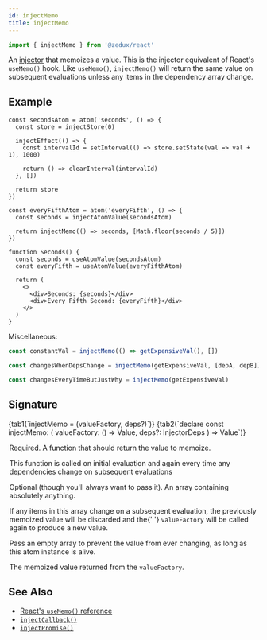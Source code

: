 ```yaml
---
id: injectMemo
title: injectMemo
---
```



```ts
import { injectMemo } from '@zedux/react'
```

An [injector](../glossary#injector) that memoizes a value. This is the injector equivalent of React's `useMemo()` hook. Like `useMemo()`, `injectMemo()` will return the same value on subsequent evaluations unless any items in the dependency array change.

## Example

```tsx live ecosystemId=injectMemo/example resultVar=Seconds
const secondsAtom = atom('seconds', () => {
  const store = injectStore(0)

  injectEffect(() => {
    const intervalId = setInterval(() => store.setState(val => val + 1), 1000)

    return () => clearInterval(intervalId)
  }, [])

  return store
})

const everyFifthAtom = atom('everyFifth', () => {
  const seconds = injectAtomValue(secondsAtom)

  return injectMemo(() => seconds, [Math.floor(seconds / 5)])
})

function Seconds() {
  const seconds = useAtomValue(secondsAtom)
  const everyFifth = useAtomValue(everyFifthAtom)

  return (
    <>
      <div>Seconds: {seconds}</div>
      <div>Every Fifth Second: {everyFifth}</div>
    </>
  )
}
```

Miscellaneous:

```ts
const constantVal = injectMemo(() => getExpensiveVal(), [])

const changesWhenDepsChange = injectMemo(getExpensiveVal, [depA, depB])

const changesEveryTimeButJustWhy = injectMemo(getExpensiveVal)
```

## Signature

<Tabs>
  {tab1(`injectMemo = (valueFactory, deps?)`)}
  {tab2(`declare const injectMemo: <Value = any>(
  valueFactory: () => Value,
  deps?: InjectorDeps
) => Value`)}
</Tabs>

<Legend>
  <Item name="valueFactory">
    <p>Required. A function that should return the value to memoize.</p>
    <p>
      This function is called on initial evaluation and again every time any
      dependencies change on subsequent evaluations
    </p>
  </Item>
  <Item name="deps">
    <p>
      Optional (though you'll always want to pass it). An array containing
      absolutely anything.
    </p>
    <p>
      If any items in this array change on a subsequent evaluation, the
      previously memoized value will be discarded and the{' '}
      <code>valueFactory</code> will be called again to produce a new value.
    </p>
    <p>
      Pass an empty array to prevent the value from ever changing, as long as
      this atom instance is alive.
    </p>
  </Item>
  <Item name="Returns">
    <p>
      The memoized value returned from the <code>valueFactory</code>.
    </p>
  </Item>
</Legend>

## See Also

- [React's `useMemo()` reference](https://reactjs.org/docs/hooks-reference.html#usememo)
- [`injectCallback()`](injectCallback)
- [`injectPromise()`](injectPromise)
